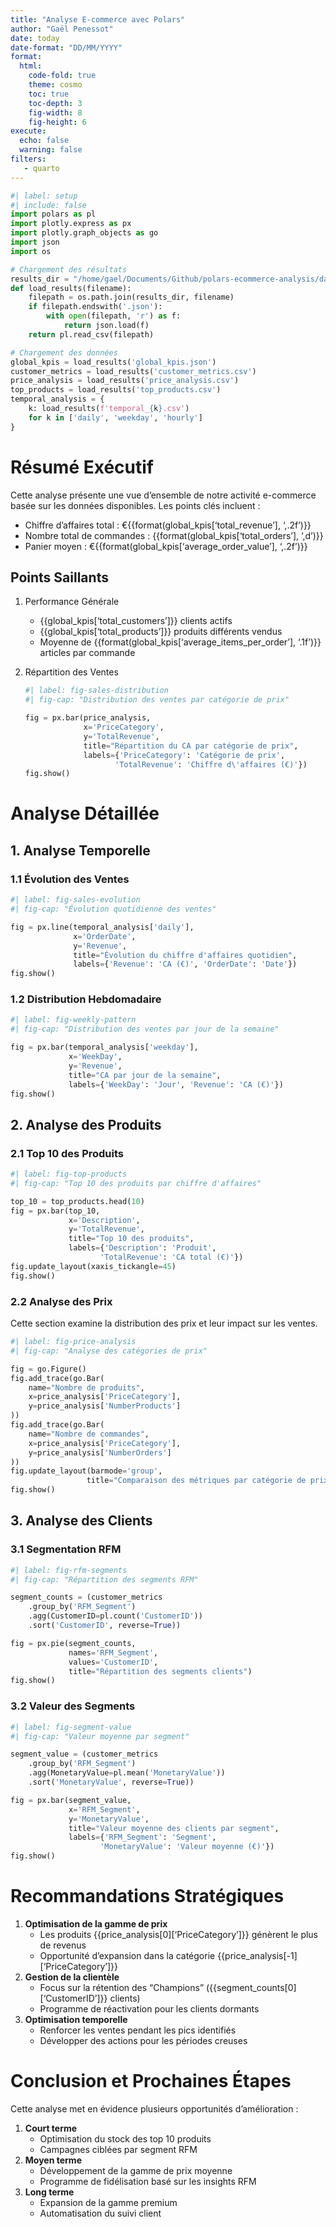 ```yaml
---
title: "Analyse E-commerce avec Polars"
author: "Gaël Penessot"
date: today
date-format: "DD/MM/YYYY"
format: 
  html:
    code-fold: true
    theme: cosmo
    toc: true
    toc-depth: 3
    fig-width: 8
    fig-height: 6
execute:
  echo: false
  warning: false
filters:
   - quarto
---
```


```python
#| label: setup
#| include: false
import polars as pl
import plotly.express as px
import plotly.graph_objects as go
import json
import os

# Chargement des résultats
results_dir = "/home/gael/Documents/Github/polars-ecommerce-analysis/data/processed/report_20250119_003050/results"
def load_results(filename):
    filepath = os.path.join(results_dir, filename)
    if filepath.endswith('.json'):
        with open(filepath, 'r') as f:
            return json.load(f)
    return pl.read_csv(filepath)

# Chargement des données
global_kpis = load_results('global_kpis.json')
customer_metrics = load_results('customer_metrics.csv')
price_analysis = load_results('price_analysis.csv')
top_products = load_results('top_products.csv')
temporal_analysis = {
    k: load_results(f'temporal_{k}.csv') 
    for k in ['daily', 'weekday', 'hourly']
}
```

# Résumé Exécutif

Cette analyse présente une vue d'ensemble de notre activité e-commerce basée sur les données disponibles. Les points clés incluent :

- Chiffre d'affaires total : €{{format(global_kpis['total_revenue'], ',.2f')}}
- Nombre total de commandes : {{format(global_kpis['total_orders'], ',d')}}
- Panier moyen : €{{format(global_kpis['average_order_value'], ',.2f')}}

## Points Saillants

1. Performance Générale
   - {{global_kpis['total_customers']}} clients actifs
   - {{global_kpis['total_products']}} produits différents vendus
   - Moyenne de {{format(global_kpis['average_items_per_order'], '.1f')}} articles par commande

2. Répartition des Ventes
   ```python
   #| label: fig-sales-distribution
   #| fig-cap: "Distribution des ventes par catégorie de prix"
   
   fig = px.bar(price_analysis, 
                x='PriceCategory', 
                y='TotalRevenue',
                title="Répartition du CA par catégorie de prix",
                labels={'PriceCategory': 'Catégorie de prix', 
                       'TotalRevenue': 'Chiffre d\'affaires (€)'})
   fig.show()
   ```

# Analyse Détaillée

## 1. Analyse Temporelle

### 1.1 Évolution des Ventes
```python
#| label: fig-sales-evolution
#| fig-cap: "Évolution quotidienne des ventes"

fig = px.line(temporal_analysis['daily'], 
              x='OrderDate', 
              y='Revenue',
              title="Évolution du chiffre d'affaires quotidien",
              labels={'Revenue': 'CA (€)', 'OrderDate': 'Date'})
fig.show()
```

### 1.2 Distribution Hebdomadaire
```python
#| label: fig-weekly-pattern
#| fig-cap: "Distribution des ventes par jour de la semaine"

fig = px.bar(temporal_analysis['weekday'],
             x='WeekDay',
             y='Revenue',
             title="CA par jour de la semaine",
             labels={'WeekDay': 'Jour', 'Revenue': 'CA (€)'})
fig.show()
```

## 2. Analyse des Produits

### 2.1 Top 10 des Produits
```python
#| label: fig-top-products
#| fig-cap: "Top 10 des produits par chiffre d'affaires"

top_10 = top_products.head(10)
fig = px.bar(top_10,
             x='Description',
             y='TotalRevenue',
             title="Top 10 des produits",
             labels={'Description': 'Produit', 
                    'TotalRevenue': 'CA total (€)'})
fig.update_layout(xaxis_tickangle=45)
fig.show()
```

### 2.2 Analyse des Prix
Cette section examine la distribution des prix et leur impact sur les ventes.

```python
#| label: fig-price-analysis
#| fig-cap: "Analyse des catégories de prix"

fig = go.Figure()
fig.add_trace(go.Bar(
    name="Nombre de produits",
    x=price_analysis['PriceCategory'],
    y=price_analysis['NumberProducts']
))
fig.add_trace(go.Bar(
    name="Nombre de commandes",
    x=price_analysis['PriceCategory'],
    y=price_analysis['NumberOrders']
))
fig.update_layout(barmode='group',
                 title="Comparaison des métriques par catégorie de prix")
fig.show()
```

## 3. Analyse des Clients

### 3.1 Segmentation RFM
```python
#| label: fig-rfm-segments
#| fig-cap: "Répartition des segments RFM"

segment_counts = (customer_metrics
    .group_by('RFM_Segment')
    .agg(CustomerID=pl.count('CustomerID'))
    .sort('CustomerID', reverse=True))

fig = px.pie(segment_counts,
             names='RFM_Segment',
             values='CustomerID',
             title="Répartition des segments clients")
fig.show()
```

### 3.2 Valeur des Segments
```python
#| label: fig-segment-value
#| fig-cap: "Valeur moyenne par segment"

segment_value = (customer_metrics
    .group_by('RFM_Segment')
    .agg(MonetaryValue=pl.mean('MonetaryValue'))
    .sort('MonetaryValue', reverse=True))

fig = px.bar(segment_value,
             x='RFM_Segment',
             y='MonetaryValue',
             title="Valeur moyenne des clients par segment",
             labels={'RFM_Segment': 'Segment',
                    'MonetaryValue': 'Valeur moyenne (€)'})
fig.show()
```

# Recommandations Stratégiques

1. **Optimisation de la gamme de prix**
   - Les produits {{price_analysis[0]['PriceCategory']}} génèrent le plus de revenus
   - Opportunité d'expansion dans la catégorie {{price_analysis[-1]['PriceCategory']}}

2. **Gestion de la clientèle**
   - Focus sur la rétention des "Champions" ({{segment_counts[0]['CustomerID']}} clients)
   - Programme de réactivation pour les clients dormants

3. **Optimisation temporelle**
   - Renforcer les ventes pendant les pics identifiés
   - Développer des actions pour les périodes creuses

# Conclusion et Prochaines Étapes

Cette analyse met en évidence plusieurs opportunités d'amélioration :

1. **Court terme**
   - Optimisation du stock des top 10 produits
   - Campagnes ciblées par segment RFM

2. **Moyen terme**
   - Développement de la gamme de prix moyenne
   - Programme de fidélisation basé sur les insights RFM

3. **Long terme**
   - Expansion de la gamme premium
   - Automatisation du suivi client